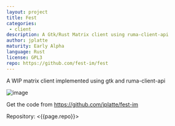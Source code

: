 ```yaml
---
layout: project
title: Fest
categories: 
 - client
description: A Gtk/Rust Matrix client using ruma-client-api
author: jplatte
maturity: Early Alpha
language: Rust
license: GPL3
repo: https://github.com/fest-im/fest
---
```


A WIP matrix client implemented using gtk and ruma-client-api

![image](https://matrix.org/_matrix/media/v1/download/matrix.org/RUOSrACCnOwQVmlBMnhxKAQb)

Get the code from https://github.com/jplatte/fest-im

Repository: <{{page.repo}}>

